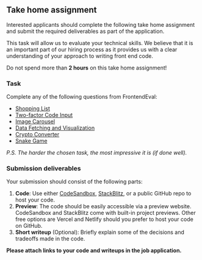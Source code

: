 <div className="border border-neutral-200 dark:border-neutral-700 px-8 rounded-lg">

## Take home assignment

Interested applicants should complete the following take home assignment and submit the required deliverables as part of the application.

This task will allow us to evaluate your technical skills. We believe that it is an important part of our hiring process as it provides us with a clear understanding of your approach to writing front end code.

Do not spend more than **2 hours** on this take home assignment!

### Task

Complete any of the following questions from FrontendEval:

- [Shopping List](https://frontendeval.com/questions/shopping-list)
- [Two-factor Code Input](https://frontendeval.com/questions/code-input)
- [Image Carousel](https://frontendeval.com/questions/image-carousel)
- [Data Fetching and Visualization](https://frontendeval.com/questions/data-fetching)
- [Crypto Converter](https://frontendeval.com/questions/crypto-converter)
- [Snake Game](https://frontendeval.com/questions/snake)

_P.S. The harder the chosen task, the most impressive it is (if done well)._

### Submission deliverables

Your submission should consist of the following parts:

1. **Code**: Use either [CodeSandbox](https://codesandbox.io/), [StackBlitz](https://stackblitz.com/), or a public GitHub repo to host your code.
2. **Preview**: The code should be easily accessible via a preview website. CodeSandbox and StackBlitz come with built-in project previews. Other free options are Vercel and Netlify should you prefer to host your code on GitHub.
3. **Short writeup** (Optional): Briefly explain some of the decisions and tradeoffs made in the code.

**Please attach links to your code and writeups in the job application.**

</div>
